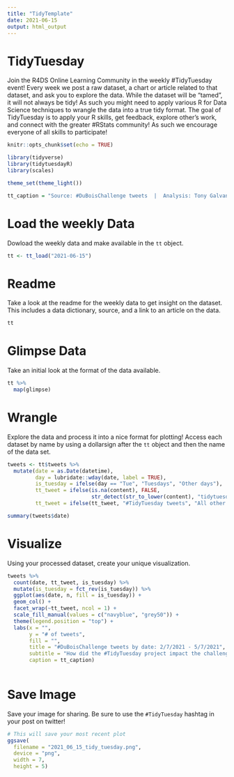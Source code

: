 ```yaml
---
title: "TidyTemplate"
date: 2021-06-15
output: html_output
---
```


# TidyTuesday

Join the R4DS Online Learning Community in the weekly #TidyTuesday event!
Every week we post a raw dataset, a chart or article related to that dataset, and ask you to explore the data.
While the dataset will be “tamed”, it will not always be tidy! As such you might need to apply various R for Data Science techniques to wrangle the data into a true tidy format.
The goal of TidyTuesday is to apply your R skills, get feedback, explore other’s work, and connect with the greater #RStats community!
As such we encourage everyone of all skills to participate!

```r

knitr::opts_chunk$set(echo = TRUE)

library(tidyverse)
library(tidytuesdayR)
library(scales)

theme_set(theme_light())

tt_caption = "Source: #DuBoisChallenge tweets  |  Analysis: Tony Galvan (@GDataScience1)"

```

# Load the weekly Data

Dowload the weekly data and make available in the `tt` object.

```r

tt <- tt_load("2021-06-15")

```


# Readme

Take a look at the readme for the weekly data to get insight on the dataset.
This includes a data dictionary, source, and a link to an article on the data.

```r

tt

```


# Glimpse Data

Take an initial look at the format of the data available.

```r

tt %>% 
  map(glimpse)

```

# Wrangle

Explore the data and process it into a nice format for plotting! Access each dataset by name by using a dollarsign after the `tt` object and then the name of the data set.

```r

tweets <- tt$tweets %>%
  mutate(date = as.Date(datetime),
         day = lubridate::wday(date, label = TRUE),
         is_tuesday = ifelse(day == "Tue", "Tuesdays", "Other days"),
         tt_tweet = ifelse(is.na(content), FALSE, 
                           str_detect(str_to_lower(content), "tidytuesday")),
         tt_tweet = ifelse(tt_tweet, "#TidyTuesday tweets", "All other tweets"))

```

```r
summary(tweets$date)
```

# Visualize

Using your processed dataset, create your unique visualization.

```r

tweets %>%
  count(date, tt_tweet, is_tuesday) %>%
  mutate(is_tuesday = fct_rev(is_tuesday)) %>%
  ggplot(aes(date, n, fill = is_tuesday)) +
  geom_col() +
  facet_wrap(~tt_tweet, ncol = 1) +
  scale_fill_manual(values = c("navyblue", "grey50")) +
  theme(legend.position = "top") +
  labs(x = "",
       y = "# of tweets",
       fill = "",
       title = "#DuBoisChallenge tweets by date: 2/7/2021 - 5/7/2021",
       subtitle = "How did the #TidyTuesday project impact the challenge?",
       caption = tt_caption)
  
```

# Save Image

Save your image for sharing. Be sure to use the `#TidyTuesday` hashtag in your post on twitter! 

```r

# This will save your most recent plot
ggsave(
  filename = "2021_06_15_tidy_tuesday.png",
  device = "png",
  width = 7,
  height = 5)

```
